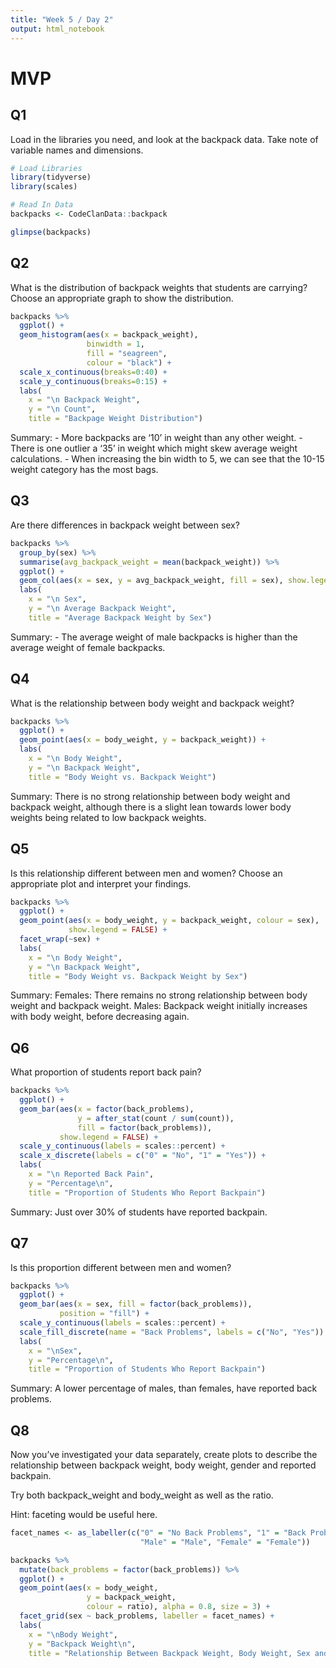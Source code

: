 ```yaml
---
title: "Week 5 / Day 2"
output: html_notebook
---
```


# MVP

## Q1

Load in the libraries you need, and look at the backpack data. Take note of variable names and dimensions.

```r
# Load Libraries
library(tidyverse)
library(scales)
```

```r
# Read In Data
backpacks <- CodeClanData::backpack
```

```r
glimpse(backpacks)
```

## Q2

What is the distribution of backpack weights that students are carrying? Choose an appropriate graph to show the distribution.

```r

backpacks %>% 
  ggplot() +
  geom_histogram(aes(x = backpack_weight), 
                 binwidth = 1, 
                 fill = "seagreen",
                 colour = "black") +
  scale_x_continuous(breaks=0:40) +
  scale_y_continuous(breaks=0:15) +
  labs(
    x = "\n Backpack Weight",
    y = "\n Count",
    title = "Backpage Weight Distribution")

```

Summary:
- More backpacks are '10' in weight than any other weight.
- There is one outlier a '35' in weight which might skew average weight calculations.
- When increasing the bin width to 5, we can see that the 10-15 weight category has the 
most bags.

## Q3

Are there differences in backpack weight between sex?

```r

backpacks %>% 
  group_by(sex) %>% 
  summarise(avg_backpack_weight = mean(backpack_weight)) %>% 
  ggplot() +
  geom_col(aes(x = sex, y = avg_backpack_weight, fill = sex), show.legend = FALSE) +
  labs(
    x = "\n Sex",
    y = "\n Average Backpack Weight",
    title = "Average Backpack Weight by Sex")

```
Summary:
- The average weight of male backpacks is higher than the average weight of female backpacks.

## Q4

What is the relationship between body weight and backpack weight?

```r

backpacks %>% 
  ggplot() +
  geom_point(aes(x = body_weight, y = backpack_weight)) +
  labs(
    x = "\n Body Weight",
    y = "\n Backpack Weight",
    title = "Body Weight vs. Backpack Weight")

```

Summary:
There is no strong relationship between body weight and backpack weight, although there is a slight lean towards lower body weights being related to low backpack weights.

## Q5

Is this relationship different between men and women? Choose an appropriate plot and interpret your findings.

```r

backpacks %>% 
  ggplot() +
  geom_point(aes(x = body_weight, y = backpack_weight, colour = sex), 
             show.legend = FALSE) +
  facet_wrap(~sex) +
  labs(
    x = "\n Body Weight",
    y = "\n Backpack Weight",
    title = "Body Weight vs. Backpack Weight by Sex")

```

Summary:
Females: There remains no strong relationship between body weight and backpack weight.
Males: Backpack weight initially increases with body weight, before decreasing again.

## Q6

What proportion of students report back pain?

```r

backpacks %>% 
  ggplot() + 
  geom_bar(aes(x = factor(back_problems),
               y = after_stat(count / sum(count)),
               fill = factor(back_problems)),
           show.legend = FALSE) +
  scale_y_continuous(labels = scales::percent) +
  scale_x_discrete(labels = c("0" = "No", "1" = "Yes")) +
  labs(
    x = "\n Reported Back Pain",
    y = "Percentage\n",
    title = "Proportion of Students Who Report Backpain")

```

Summary:
Just over 30% of students have reported backpain.

## Q7

Is this proportion different between men and women?

```r

backpacks %>%
  ggplot() +
  geom_bar(aes(x = sex, fill = factor(back_problems)), 
           position = "fill") +
  scale_y_continuous(labels = scales::percent) +
  scale_fill_discrete(name = "Back Problems", labels = c("No", "Yes")) +
  labs(
    x = "\nSex",
    y = "Percentage\n",
    title = "Proportion of Students Who Report Backpain")

```

Summary:
A lower percentage of males, than females, have reported back problems.

## Q8

Now you’ve investigated your data separately, create plots to describe the relationship between backpack weight, body weight, gender and reported backpain.

Try both backpack_weight and body_weight as well as the ratio.

Hint: faceting would be useful here.

```r

facet_names <- as_labeller(c("0" = "No Back Problems", "1" = "Back Problems",
                             "Male" = "Male", "Female" = "Female"))

backpacks %>%
  mutate(back_problems = factor(back_problems)) %>% 
  ggplot() +
  geom_point(aes(x = body_weight,
                 y = backpack_weight,
                 colour = ratio), alpha = 0.8, size = 3) +
  facet_grid(sex ~ back_problems, labeller = facet_names) +
  labs(
    x = "\nBody Weight",
    y = "Backpack Weight\n",
    title = "Relationship Between Backpack Weight, Body Weight, Sex and Backpain")

```



